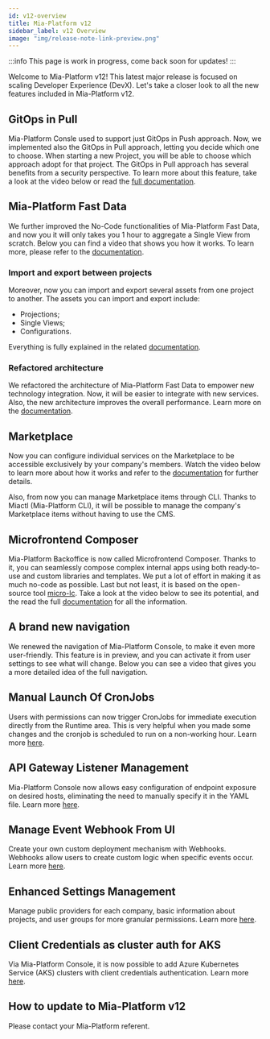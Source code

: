 ```yaml
---
id: v12-overview
title: Mia-Platform v12
sidebar_label: v12 Overview
image: "img/release-note-link-preview.png"
---
```


<!-- fixme: banner image -->

:::info
This page is work in progress, come back soon for updates!
:::

Welcome to Mia-Platform v12! This latest major release is focused on scaling Developer Experience (DevX).
Let's take a closer look to all the new features included in Mia-Platform v12.

## GitOps in Pull

Mia-Platform Consle used to support just GitOps in Push approach. 
Now, we implemented also the GitOps in Pull approach, letting you decide which one to choose.
When starting a new Project, you will be able to choose which approach adopt for that project.
The GitOps in Pull approach has several benefits from a security perspective.
To learn more about this feature, take a look at the video below or read the [full documentation](#).

## Mia-Platform Fast Data

We further improved the No-Code functionalities of Mia-Platform Fast Data, and now you it will only takes you 1 hour to aggregate a Single View from scratch.
Below you can find a video that shows you how it works. To learn more, please refer to the [documentation](#).

### Import and export between projects

Moreover, now you can import and export several assets from one project to another.
The assets you can import and export include:

- Projections;
- Single Views;
- Configurations.

Everything is fully explained in the related [documentation](#).

### Refactored architecture

We refactored the architecture of Mia-Platform Fast Data to empower new technology integration.
Now, it will be easier to integrate with new services.
Also, the new architecture improves the overall performance.
Learn more on the [documentation](#).

## Marketplace

Now you can configure individual services on the Marketplace to be accessible exclusively by your company's members.
Watch the video below to learn more about how it works and refer to the [documentation](#) for further details.

Also, from now you can manage Marketplace items through CLI. 
Thanks to Miactl (Mia-Platform CLI), it will be possible to manage the company's Marketplace items without having to use the CMS.

## Microfrontend Composer

Mia-Platform Backoffice is now called Microfrontend Composer.
Thanks to it, you can seamlessly compose complex internal apps using both ready‑to-use and custom libraries and templates.
We put a lot of effort in making it as much no-code as possible.
Last but not least, it is based on the open-source tool [micro-lc](https://micro-lc.io/docs).
Take a look at the video below to see its potential, and the read the full [documentation](#) for all the information.

## A brand new navigation

We renewed the navigation of Mia-Platform Console, to make it even more user-friendly.
This feature is in preview, and you can activate it from user settings to see what will change.
Below you can see a video that gives you a more detailed idea of the full navigation.

## Manual Launch Of CronJobs

Users with permissions can now trigger CronJobs for immediate execution directly from the Runtime area.
This is very helpful when you made some changes and the cronjob is scheduled to run on a non-working hour.
Learn more [here](#).

## API Gateway Listener Management

Mia-Platform Console now allows easy configuration of endpoint exposure on desired hosts, eliminating the need to manually specify it in the YAML file.
Learn more [here](#).

## Manage Event Webhook From UI

Create your own custom deployment mechanism with Webhooks. Webhooks allow users to create custom logic when specific events occur.
Learn more [here](#).

## Enhanced Settings Management

Manage public providers for each company, basic information about projects, and user groups for more granular permissions.
Learn more [here](#).

## Client Credentials as cluster auth for AKS

Via Mia-Platform Console, it is now possible to add Azure Kubernetes Service (AKS) clusters with client credentials authentication.
Learn more [here](#).

## How to update to Mia-Platform v12

Please contact your Mia-Platform referent.